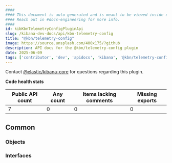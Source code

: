 ```yaml
---
####
#### This document is auto-generated and is meant to be viewed inside our experimental, new docs system.
#### Reach out in #docs-engineering for more info.
####
id: kibKbnTelemetryConfigPluginApi
slug: /kibana-dev-docs/api/kbn-telemetry-config
title: "@kbn/telemetry-config"
image: https://source.unsplash.com/400x175/?github
description: API docs for the @kbn/telemetry-config plugin
date: 2025-06-09
tags: ['contributor', 'dev', 'apidocs', 'kibana', '@kbn/telemetry-config']
---
```




Contact [@elastic/kibana-core](https://github.com/orgs/elastic/teams/kibana-core) for questions regarding this plugin.

**Code health stats**

| Public API count  | Any count | Items lacking comments | Missing exports |
|-------------------|-----------|------------------------|-----------------|
| 7 | 0 | 0 | 0 |

## Common

### Objects
<DocDefinitionList data={kbnTelemetryConfigObj.common.objects}/>

### Interfaces
<DocDefinitionList data={kbnTelemetryConfigObj.common.interfaces}/>

